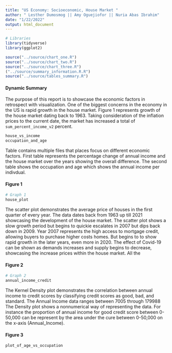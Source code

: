 ```yaml
---
title: "US Economy: Socioeconomic, House Market "
author: " Lesther Dumosmog || Amy Oguejiofor || Nuria Abas Ibrahim"
date: "1/22/2022"
output: html_document
---
```



```r
# Libraries
library(tidyverse)
library(ggplot2)
```


```r
source("../source/chart_one.R")
source("../source/chart_two.R")
source("../source/chart_three.R")
("../source/summary_information.R.R")
source("../source/tables_summary.R")
```
#### Dynamic Summary
The purpose of this report is to showcase the economic factors in retrospect with visualization. One of the biggest concerns in the economy in the US is rapid growth in the house market. Figure 1 represents growth of the house market dating back to 1963. Taking consideration of the inflation prices to the current date, the market has increased a total of `sum_percent_income_v2` percent. 

```r
house_vs_income
occupation_and_age

```
Table contains multiple files that places focus on different economic factors. First table represents the percentage change of annual income and the house market over the years showing the overall difference. The second table shows the occupation and age which shows the annual income per indivdual. 

#### Figure 1
```r
# Graph 1
house_plot
```

The scatter plot demonstrates the average price of houses in the first quarter of every year. The data dates back from 1963 up till 2021 showcasing the development of the house market. The scatter plot shows a slow growth period but begins to quickie escalates in 2007 but dips back down in 2009. Year 2007 represents the high access  to mortgage credit, allowing buyers to purchase higher costs homes. But begins to to show rapid growth in the later years, even more in 2020. The effect of Covid-19 can be shown as demands increases and supply begins to decrease, showcasing the increase prices within the house market. All the

#### Figure 2
```r
# Graph 2
annual_income_credit
```
The Kernel Density plot demonstrates the correlation between annual income to credit scores by classifying credit scores as good, bad, and standard. The Annual Income data ranges between 7005 through 179988 The Density plot shows a nonnumerical way of representing the data. For instance the proportion of annual income for good credit score between 0-50,000 can be represent by the area under the cure between 0-50,000 on the x-axis (Annual_Income). 


#### Figure 3
```r
plot_of_age_vs_occupation
```


